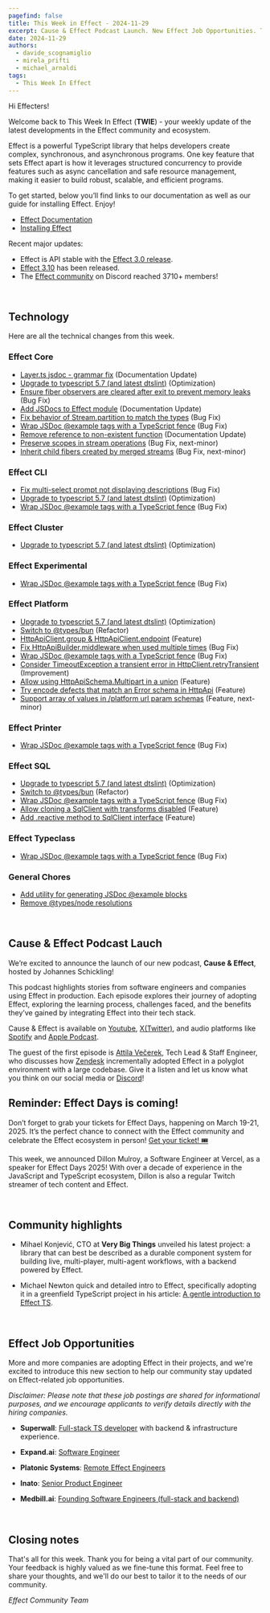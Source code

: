 ```yaml
---
pagefind: false
title: This Week in Effect - 2024-11-29
excerpt: Cause & Effect Podcast Launch. New Effect Job Opportunities. Technical updates in Effect.
date: 2024-11-29
authors:
  - davide_scognamiglio
  - mirela_prifti
  - michael_arnaldi
tags:
  - This Week In Effect
---
```



Hi Effecters!

Welcome back to This Week In Effect (**TWIE**) - your weekly update of the latest developments in the Effect community and ecosystem.

Effect is a powerful TypeScript library that helps developers create complex, synchronous, and asynchronous programs. One key feature that sets Effect apart is how it leverages structured concurrency to provide features such as async cancellation and safe resource management, making it easier to build robust, scalable, and efficient programs.

To get started, below you’ll find links to our documentation as well as our guide for installing Effect. Enjoy!

- [Effect Documentation](/docs/getting-started/introduction/)
- [Installing Effect](/docs/getting-started/installation/)

Recent major updates:

- Effect is API stable with the [Effect 3.0 release](https://effect.website/blog/effect-3.0).
- [Effect 3.10](https://effect.website/blog/effect-3.10) has been released.
- The [Effect community](https://discord.gg/effect-ts) on Discord reached 3710+ members!

&nbsp;

## Technology

Here are all the technical changes from this week.

### Effect Core

- [Layer.ts jsdoc - grammar fix](https://github.com/Effect-TS/effect/pull/3985) (Documentation Update)
- [Upgrade to typescript 5.7 (and latest dtslint)](https://github.com/Effect-TS/effect/pull/3990) (Optimization)
- [Ensure fiber observers are cleared after exit to prevent memory leaks](https://github.com/Effect-TS/effect/pull/3998) (Bug Fix)
- [Add JSDocs to Effect module](https://github.com/Effect-TS/effect/pull/3979) (Documentation Update)
- [Fix behavior of Stream.partition to match the types](https://github.com/Effect-TS/effect/pull/4004) (Bug Fix)
- [Wrap JSDoc @example tags with a TypeScript fence](https://github.com/Effect-TS/effect/pull/4007) (Bug Fix)
- [Remove reference to non-existent function](https://github.com/Effect-TS/effect/pull/4013) (Documentation Update)
- [Preserve scopes in stream operations](https://github.com/Effect-TS/effect/pull/3989) (Bug Fix, next-minor)
- [Inherit child fibers created by merged streams](https://github.com/Effect-TS/effect/pull/3997) (Bug Fix, next-minor)

### Effect CLI

- [Fix multi-select prompt not displaying descriptions](https://github.com/Effect-TS/effect/pull/3992) (Bug Fix)
- [Upgrade to typescript 5.7 (and latest dtslint)](https://github.com/Effect-TS/effect/pull/3990) (Optimization)
- [Wrap JSDoc @example tags with a TypeScript fence](https://github.com/Effect-TS/effect/pull/4007) (Bug Fix)

### Effect Cluster

- [Upgrade to typescript 5.7 (and latest dtslint)](https://github.com/Effect-TS/effect/pull/3990) (Optimization)

### Effect Experimental

- [Wrap JSDoc @example tags with a TypeScript fence](https://github.com/Effect-TS/effect/pull/4007) (Bug Fix)

### Effect Platform

- [Upgrade to typescript 5.7 (and latest dtslint)](https://github.com/Effect-TS/effect/pull/3990) (Optimization)
- [Switch to @types/bun](https://github.com/Effect-TS/effect/pull/3996) (Refactor)
- [HttpApiClient.group & HttpApiClient.endpoint](https://github.com/Effect-TS/effect/pull/3977) (Feature)
- [Fix HttpApiBuilder.middleware when used multiple times](https://github.com/Effect-TS/effect/pull/4005) (Bug Fix)
- [Wrap JSDoc @example tags with a TypeScript fence](https://github.com/Effect-TS/effect/pull/4007) (Bug Fix)
- [Consider TimeoutException a transient error in HttpClient.retryTransient](https://github.com/Effect-TS/effect/pull/4014) (Improvement)
- [Allow using HttpApiSchema.Multipart in a union](https://github.com/Effect-TS/effect/pull/4016) (Feature)
- [Try encode defects that match an Error schema in HttpApi](https://github.com/Effect-TS/effect/pull/4017) (Feature)
- [Support array of values in /platform url param schemas](https://github.com/Effect-TS/effect/pull/4015) (Feature, next-minor)

### Effect Printer

- [Wrap JSDoc @example tags with a TypeScript fence](https://github.com/Effect-TS/effect/pull/4007) (Bug Fix)

### Effect SQL

- [Upgrade to typescript 5.7 (and latest dtslint)](https://github.com/Effect-TS/effect/pull/3990) (Optimization)
- [Switch to @types/bun](https://github.com/Effect-TS/effect/pull/3996) (Refactor)
- [Wrap JSDoc @example tags with a TypeScript fence](https://github.com/Effect-TS/effect/pull/4007) (Bug Fix)
- [Allow cloning a SqlClient with transforms disabled](https://github.com/Effect-TS/effect/pull/4022) (Feature)
- [Add .reactive method to SqlClient interface](https://github.com/Effect-TS/effect/pull/4021) (Feature)

### Effect Typeclass

- [Wrap JSDoc @example tags with a TypeScript fence](https://github.com/Effect-TS/effect/pull/4007) (Bug Fix)

### General Chores

- [Add utility for generating JSDoc @example blocks](https://github.com/Effect-TS/effect/pull/3994)
- [Remove @types/node resolutions](https://github.com/Effect-TS/effect/pull/4009)

&nbsp;

## Cause & Effect Podcast Lauch

We’re excited to announce the launch of our new podcast, **Cause & Effect**, hosted by Johannes Schickling!

This podcast highlights stories from software engineers and companies using Effect in production. Each episode explores their journey of adopting Effect, exploring the learning process, challenges faced, and the benefits they’ve gained by integrating Effect into their tech stack.

Cause & Effect is available on [Youtube](https://www.youtube.com/@effect-ts), [X(Twitter)](https://x.com/EffectTS_/status/1861446144137531585), and audio platforms like [Spotify](https://open.spotify.com/episode/7Bkn7A8EXnoqWWmI0czAdz) and [Apple Podcast](https://podcasts.apple.com/us/podcast/cause-effect/id1781879869).

The guest of the first episode is [Attila Večerek](https://x.com/attilavecerek), Tech Lead & Staff Engineer, who discusses how [Zendesk](https://www.zendesk.com) incrementally adopted Effect in a polyglot environment with a large codebase. Give it a listen and let us know what you think on our social media or [Discord](https://discord.gg/effect-ts)!

<YouTube
  id="https://youtu.be/rNAqPHBQFEQ"
  title="Adopting Effect at Zendesk w/ Attila Večerek | Cause & Effect #1"
/>

## Reminder: Effect Days is coming!

Don’t forget to grab your tickets for Effect Days, happening on March 19-21, 2025. It’s the perfect chance to connect with the Effect community and celebrate the Effect ecosystem in person! [Get your ticket! 🎟️](https://effect.website/events/effect-days)

This week, we announced Dillon Mulroy, a Software Engineer at Vercel, as a speaker for Effect Days 2025! With over a decade of experience in the JavaScript and TypeScript ecosystem, Dillon is also a regular Twitch streamer of tech content and Effect.

<Tweet id="1861024158240416249" />

&nbsp;

## Community highlights

- Mihael Konjević, CTO at **Very Big Things** unveiled his latest project: a library that can best be described as a durable component system for building live, multi-player, multi-agent workflows, with a backend powered by Effect.

  <Tweet id="1861669770271031455" />

- Michael Newton quick and detailed intro to Effect, specifically adopting it in a greenfield TypeScript project in his article: [A gentle introduction to Effect TS](https://blog.mavnn.co.uk/2024/09/16/intro_to_effect_ts.html).

&nbsp;

## Effect Job Opportunities

More and more companies are adopting Effect in their projects, and we're excited to introduce this new section to help our community stay updated on Effect-related job opportunities.

_Disclaimer: Please note that these job postings are shared for informational purposes, and we encourage applicants to verify details directly with the hiring companies._

- **Superwall**: [Full-stack TS developer](https://twitter.com/jakemor/status/1854248980454228411) with backend & infrastructure experience.

- **Expand.ai**: [Software Engineer](https://twitter.com/getexpandai/status/1858674403430854823)

- **Platonic Systems**: [Remote Effect Engineers](https://twitter.com/platonicsystems/status/1861470819861311945)

- **Inato**: [Senior Product Engineer](https://jobs.lever.co/inato/2bbbe759-d4ce-4cc4-8267-8bc998189469)

- **Medbill.ai**: [Founding Software Engineers (full-stack and backend)](https://www.linkedin.com/posts/codingtom_medbill-ai-activity-7260092522708762624-N7TH)

&nbsp;

## Closing notes

That's all for this week. Thank you for being a vital part of our community. Your feedback is highly valued as we fine-tune this format. Feel free to share your thoughts, and we'll do our best to tailor it to the needs of our community.

_Effect Community Team_
